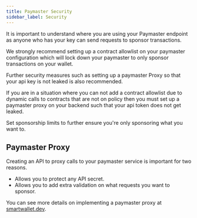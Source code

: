 ```yaml
---
title: Paymaster Security
sidebar_label: Security
---
```


It is important to understand where you are using your Paymaster endpoint as anyone who has your key can send requests to sponsor transactions.

We strongly recommend setting up a contract allowlist on your paymaster configuration which will lock down your paymaster to only sponsor transactions on your wallet.

Further security measures such as setting up a paymaster Proxy so that your api key is not leaked is also recommended.

If you are in a situation where you can not add a contract allowlist due to dynamic calls to contracts that are not on policy then you must set up a paymaster proxy on your backend such that your api token does not get leaked.

Set sponsorship limits to further ensure you're only sponsoring what you want to.

## Paymaster Proxy

Creating an API to proxy calls to your paymaster service is important for two reasons.

- Allows you to protect any API secret.
- Allows you to add extra validation on what requests you want to sponsor.

You can see more details on implementing a paymaster proxy at [smartwallet.dev](https://www.smartwallet.dev/guides/paymasters).


